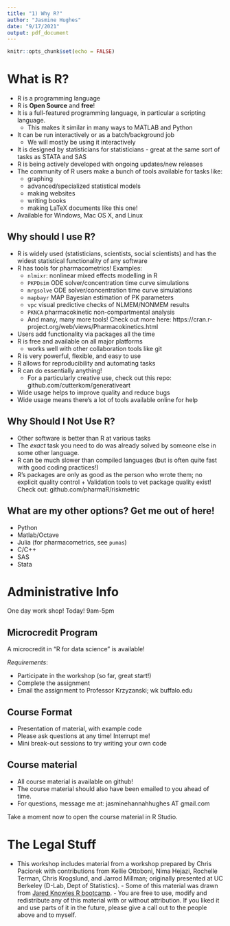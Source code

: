 ```yaml
---
title: "1) Why R?"
author: "Jasmine Hughes"
date: "9/17/2021"
output: pdf_document
---
```


```r
knitr::opts_chunk$set(echo = FALSE)
```

# What is R?

*  R is a programming language
*  R is **Open Source** and **free**!
*  It is a full-featured programming language, in particular a scripting language. 
   + This makes it similar in many ways to MATLAB and Python
*  It can be run interactively or as a batch/background job
   + We will mostly be using it interactively
*  It is designed by statisticians for statisticians - great at the same sort of
tasks as STATA and SAS
*  R is being actively developed with ongoing updates/new releases
*  The community of R users make a bunch of tools available for tasks like:
   + graphing
   + advanced/specialized statistical models
   + making websites
   + writing books
   + making LaTeX documents like this one!
* Available for Windows, Mac OS X, and Linux

## Why should I use R?

* R is widely used (statisticians, scientists, social scientists) and has the
widest statistical functionality of any software
* R has tools for pharmacometrics! Examples: 
  + `nlmixr`: nonlinear mixed effects modelling in R 
  + `PKPDsim` ODE solver/concentration time curve simulations
  + `mrgsolve` ODE solver/concentration time curve simulations 
  + `mapbayr` MAP Bayesian estimation of PK parameters
  + `vpc` visual predictive checks of NLMEM/NONMEM results
  + `PKNCA` pharmacokinetic non-compartmental analysis
  + And many, many more tools! Check out more here: https://cran.r-project.org/web/views/Pharmacokinetics.html
* Users add functionality via packages all the time
* R is free and available on all major platforms
  + works well with other collaboration tools like git
* R is very powerful, flexible, and easy to use
* R allows for reproducibility and automating tasks
* R can do essentially anything!
  + For a particularly creative use, check out this repo: github.com/cutterkom/generativeart
* Wide usage helps to improve quality and reduce bugs
* Wide usage means there's a lot of tools available online for help

## Why Should I Not Use R?

* Other software is better than R at various tasks 
* The *exact* task you need
to do was already solved by someone else in some other language. 
* R can be much
slower than compiled languages (but is often quite fast with good coding
practices!) 
* R's packages are only as good as the person who wrote them; no
explicit quality control + Validation tools to vet package quality exist! Check
out: github.com/pharmaR/riskmetric

## What are my other options? Get me out of here!

* Python
* Matlab/Octave
* Julia (for pharmacometrics, see `pumas`)
* C/C++
* SAS
* Stata

# Administrative Info

One day work shop! Today! 9am-5pm

## Microcredit Program
A microcredit in "R for data science" is available!

*Requirements*:

- Participate in the workshop (so far, great start!)
- Complete the assignment
- Email the assignment to Professor Krzyzanski; wk <AT> buffalo.edu

## Course Format

* Presentation of material, with example code
* Please ask questions at any time! Interrupt me!
* Mini break-out sessions to try writing your own code

## Course material

* All course material is available on github!
* The course material should also have been emailed to you ahead of time.
* For questions, message me at: jasminehannahhughes AT gmail.com

Take a moment now to open the course material in R Studio.


# The Legal Stuff
- This workshop includes material from a workshop prepared by Chris Paciorek
with contributions from Kellie Ottoboni, Nima Hejazi, Rochelle Terman, Chris
Krogslund, and Jarrod Millman; originally presented at UC Berkeley (D-Lab, Dept
of Statistics). - Some of this material was drawn from [Jared Knowles R
bootcamp](http://jaredknowles.com/r-bootcamp/url). - You are free to use, modify
and redistribute any of this material with or without attribution. If you liked
it and use parts of it in the future, please give a call out to the people above
and to myself.

